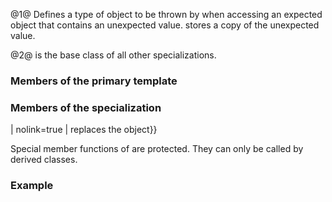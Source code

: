 {{cpp/title|bad_expected_access}}
{{cpp/utility/expected/navbar}}

{{dcl begin}}
{{dcl header|expected}}
{{dcl | num=1 | since=c++23 |1=
template&lt; class E &gt;
class bad_expected_access : public std::bad_expected_access&lt;void&gt;
}}
{{dcl | num=2 | since=c++23 |1=
template&lt;&gt;
class bad_expected_access&lt;void&gt; : public std::exception
}}
{{dcl end}}

@1@ Defines a type of object to be thrown by {{ltt|cpp/utility/expected/value|std::expected::value}} when accessing an expected object that contains an unexpected value. {{tt|bad_expected_access&lt;E&gt;}} stores a copy of the unexpected value.

@2@ {{tt|bad_expected_access&lt;void&gt;}} is the base class of all other {{tt|bad_expected_access}} specializations.

{{todo|inheritance diagram}}

===Members of the primary template===
{{dsc begin}}
{{dsc mem ctor | cpp/utility/expected/bad_expected_access | inlinemem=true | constructs a {{tt|bad_expected_access}} object}}
{{dsc mem fun | error | nolink=true | returns the stored value}}
{{dsc mem fun | what | nolink=true | returns the explanatory string}}
{{dsc end}}

{{member | 1={{small|std::bad_expected_access::}}bad_expected_access | 2=
{{dcl begin}}
{{dcl |
explicit bad_expected_access( E e );
}}
{{dcl end}}

Constructs a new {{tt|bad_expected_access&lt;E&gt;}} object. Initializes the stored value with {{tt|std::move(e)}}.
}}
{{member | 1={{small|std::bad_expected_access::}}error |2=
{{dcl begin}}
{{dcl |
const E&amp; error() const &amp; noexcept;
E&amp; error() &amp; noexcept;
const E&amp;&amp; error() const &amp;&amp; noexcept;
E&amp;&amp; error() &amp;&amp; noexcept;
}}
{{dcl end}}

Returns a reference to the stored value.
}}
{{member | {{small|std::bad_expected_access::}}what |
{{dcl begin}}
{{dcl |
const char* what() const noexcept override;
}}
{{dcl end}}

Returns the explanatory string.

===Parameters===
(none)

===Return value===
Pointer to a null-terminated string with explanatory information. The string is suitable for conversion and display as a {{lc|std::wstring}}. The pointer is guaranteed to be valid at least until the exception object from which it is obtained is destroyed, or until a non-const member function (e.g. copy assignment operator) on the exception object is called.

===Notes===
Implementations are allowed but not required to override {{tt|what()}}.
}}

===Members of the {{tt|bad_expected_access&lt;void&gt;}} specialization===
{{dsc begin}}
{{dsc prot mem ctor | nolink=true | constructs a {{tt|bad_expected_access&lt;void&gt;}} object}}
{{dsc prot mem dtor | nolink=true | destroys the {{tt|bad_expected_access&lt;void&gt;}} object}}
{{dsc prot mem fun | operator{{=}} | nolink=true | replaces the {{tt|bad_expected_access&lt;void&gt;}} object}}
{{dsc mem fun | what | nolink=true | returns the explanatory string}}
{{dsc end}}

Special member functions of {{tt|bad_expected_access&lt;void&gt;}} are protected. They can only be called by derived classes.

===Example===
{{example
|code=
|output=
}}

{{langlinks|es|zh}}